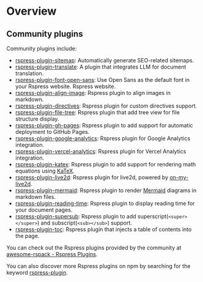 # Overview

## Community plugins

Community plugins include:

- [rspress-plugin-sitemap](https://github.com/jl917/rspress-plugin-sitemap): Automatically generate SEO-related sitemaps.
- [rspress-plugin-translate](https://github.com/byteHulk/rspress-plugin-translate): A plugin that integrates LLM for document translation.
- [rspress-plugin-font-open-sans](https://github.com/rspack-contrib/rspress-plugin-font-open-sans): Use Open Sans as the default font in your Rspress website.
  Rspress website.
- [rspress-plugin-align-image](https://github.com/rspack-contrib/rspress-plugins/tree/main/packages/rspress-plugin-align-image): Rspress plugin to align images in markdown.
- [rspress-plugin-directives](https://github.com/rspack-contrib/rspress-plugins/tree/main/packages/rspress-plugin-directives): Rspress plugin for custom directives support.
- [rspress-plugin-file-tree](https://github.com/rspack-contrib/rspress-plugins/tree/main/packages/rspress-plugin-file-tree): Rspress plugin that add tree view for file structure display.
- [rspress-plugin-gh-pages](https://github.com/rspack-contrib/rspress-plugins/tree/main/packages/rspress-plugin-gh-pages): Rspress plugin to add support for automatic deployment to GitHub Pages.
- [rspress-plugin-google-analytics](https://github.com/rspack-contrib/rspress-plugins/tree/main/packages/rspress-plugin-google-analytics): Rspress plugin for Google Analytics integration.
- [rspress-plugin-vercel-analytics](https://github.com/rspack-contrib/rspress-plugins/tree/main/packages/rspress-plugin-vercel-analytics): Rspress plugin for Vercel Analytics integration.
- [rspress-plugin-katex](https://github.com/rspack-contrib/rspress-plugins/tree/main/packages/rspress-plugin-katex): Rspress plugin to add support for rendering math equations using [KaTeX](https://katex.org/).
- [rspress-plugin-live2d](https://github.com/rspack-contrib/rspress-plugins/tree/main/packages/rspress-plugin-live2d): Rspress plugin for live2d, powered by [on-my-live2d](https://oml2d.com/).
- [rspress-plugin-mermaid](https://github.com/rspack-contrib/rspress-plugins/tree/main/packages/rspress-plugin-mermaid): Rspress plugin to render [Mermaid](https://mermaid.js.org/#/) diagrams in markdown files.
- [rspress-plugin-reading-time](https://github.com/rspack-contrib/rspress-plugins/tree/main/packages/rspress-plugin-reading-time): Rspress plugin to display reading time for your document pages.
- [rspress-plugin-supersub](https://github.com/rspack-contrib/rspress-plugins/tree/main/packages/rspress-plugin-supersub): Rspress plugin to add superscript(`<super></super>`) and subscript(`<sub></sub>`) support.
- [rspress-plugin-toc](https://github.com/rspack-contrib/rspress-plugins/tree/main/packages/rspress-plugin-toc): Rspress plugin that injects a table of contents into the page.

You can check out the Rspress plugins provided by the community at [awesome-rspack - Rspress Plugins](https://github.com/web-infra-dev/awesome-rspack?tab=readme-ov-file#rspress-plugins).

You can also discover more Rspress plugins on npm by searching for the keyword [rspress-plugin](https://www.npmjs.com/search?q=rspress-plugin&ranking=popularity).
